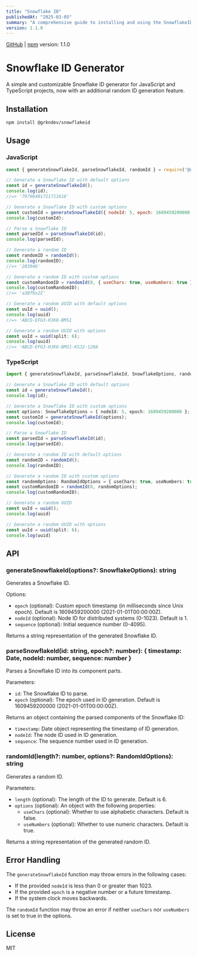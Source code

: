 ```yaml
---
title: "Snowflake ID"
publishedAt: "2025-03-05"
summary: "A comprehensive guide to installing and using the SnowflakeID package for generating unique IDs"
version: 1.1.0
---
```


[GitHub](https://github.com/grkndev/snowflake-id) | [npm](https://www.npmjs.com/package/@grkndev/snowflakeid)
version: 1.1.0

# Snowflake ID Generator

A simple and customizable Snowflake ID generator for JavaScript and TypeScript projects, now with an additional random ID generation feature.

## Installation

```bash
npm install @grkndev/snowflakeid
```

## Usage

### JavaScript

```javascript
const { generateSnowflakeId, parseSnowflakeId, randomId } = require('@grkndev/snowflakeid');

// Generate a Snowflake ID with default options
const id = generateSnowflakeId();
console.log(id);
//=> '79796401721711616'

// Generate a Snowflake ID with custom options
const customId = generateSnowflakeId({ nodeId: 5, epoch: 1609459200000 });
console.log(customId);

// Parse a Snowflake ID
const parsedId = parseSnowflakeId(id);
console.log(parsedId);

// Generate a random ID
const randomID = randomId();
console.log(randomID);
//=> '283946'

// Generate a random ID with custom options
const customRandomID = randomId(8, { useChars: true, useNumbers: true });
console.log(customRandomID);
//=> 'a3Bf9x2Z'

// Generate a random UUID with default options
const uuId = uuid();
console.log(uuid)
//=> 'ABCD-EFG3-HJK8-BMS1

// Generate a random UUID with options
const uuId = uuid(split: 6);
console.log(uuid)
//=> 'ABCD-EFG3-HJK8-BMS1-KSJ2-128A

```

### TypeScript

```typescript
import { generateSnowflakeId, parseSnowflakeId, SnowflakeOptions, randomId, RandomIdOptions } from '@grkndev/snowflakeid';

// Generate a Snowflake ID with default options
const id = generateSnowflakeId();
console.log(id);

// Generate a Snowflake ID with custom options
const options: SnowflakeOptions = { nodeId: 5, epoch: 1609459200000 };
const customId = generateSnowflakeId(options);
console.log(customId);

// Parse a Snowflake ID
const parsedId = parseSnowflakeId(id);
console.log(parsedId);

// Generate a random ID with default options
const randomID = randomId();
console.log(randomID);

// Generate a random ID with custom options
const randomOptions: RandomIdOptions = { useChars: true, useNumbers: true };
const customRandomID = randomId(8, randomOptions);
console.log(customRandomID);

// Generate a random UUID
const uuId = uuid();
console.log(uuid)

// Generate a random UUID with options
const uuId = uuid(split: 6);
console.log(uuid)
```

## API

### generateSnowflakeId(options?: SnowflakeOptions): string

Generates a Snowflake ID.

Options:
- `epoch` (optional): Custom epoch timestamp (in milliseconds since Unix epoch). Default is 1609459200000 (2021-01-01T00:00:00Z).
- `nodeId` (optional): Node ID for distributed systems (0-1023). Default is 1.
- `sequence` (optional): Initial sequence number (0-4095).

Returns a string representation of the generated Snowflake ID.

### parseSnowflakeId(id: string, epoch?: number): { timestamp: Date, nodeId: number, sequence: number }

Parses a Snowflake ID into its component parts.

Parameters:
- `id`: The Snowflake ID to parse.
- `epoch` (optional): The epoch used in ID generation. Default is 1609459200000 (2021-01-01T00:00:00Z).

Returns an object containing the parsed components of the Snowflake ID:
- `timestamp`: Date object representing the timestamp of ID generation.
- `nodeId`: The node ID used in ID generation.
- `sequence`: The sequence number used in ID generation.

### randomId(length?: number, options?: RandomIdOptions): string

Generates a random ID.

Parameters:
- `length` (optional): The length of the ID to generate. Default is 6.
- `options` (optional): An object with the following properties:
  - `useChars` (optional): Whether to use alphabetic characters. Default is false.
  - `useNumbers` (optional): Whether to use numeric characters. Default is true.

Returns a string representation of the generated random ID.

## Error Handling

The `generateSnowflakeId` function may throw errors in the following cases:
- If the provided `nodeId` is less than 0 or greater than 1023.
- If the provided `epoch` is a negative number or a future timestamp.
- If the system clock moves backwards.

The `randomId` function may throw an error if neither `useChars` nor `useNumbers` is set to true in the options.

## License

MIT

